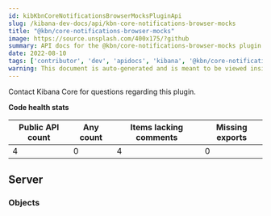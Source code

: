 ```yaml
---
id: kibKbnCoreNotificationsBrowserMocksPluginApi
slug: /kibana-dev-docs/api/kbn-core-notifications-browser-mocks
title: "@kbn/core-notifications-browser-mocks"
image: https://source.unsplash.com/400x175/?github
summary: API docs for the @kbn/core-notifications-browser-mocks plugin
date: 2022-08-10
tags: ['contributor', 'dev', 'apidocs', 'kibana', '@kbn/core-notifications-browser-mocks']
warning: This document is auto-generated and is meant to be viewed inside our experimental, new docs system. Reach out in #docs-engineering for more info.
---
```




Contact Kibana Core for questions regarding this plugin.

**Code health stats**

| Public API count  | Any count | Items lacking comments | Missing exports |
|-------------------|-----------|------------------------|-----------------|
| 4 | 0 | 4 | 0 |

## Server

### Objects
<DocDefinitionList data={kbnCoreNotificationsBrowserMocksObj.server.objects}/>

